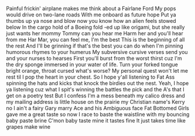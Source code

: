 Painful frickin' airplane makes me think about a Fairlane Ford
My pops would drive on two-lane roads
With me onboard as future hope
Put ya thumbs up ya nose and blow
now you know how an alien feels stowed below
In the cargo hold of a Boeing fold
-ed up like origami, but she really just wants her mommy
Tommy can you hear me
Harm her and you'll hear from me
Har Mar, you can feel me, I'm the best
This is the beginning of all the rest
And I'll be grinning if that's the best you can do
when I'm pinning humorous rhymes to your humerus
My subversive cursive verses send you and your nurses to hearses
First you'll burst from the worst thirst cuz I'm the dry sponge immersed in your water of life.
Turn your forked tongue bright orange, throat cursed what's worse?
My personal quest won't let me rest til I pop the heart in your chest. So
I hope y'all listening to Fat Ass spinning the hats and kicks that knock the birdies out the nest.
Yeah, I hope ya listening cuz what I spit's winning the battles the pick and the A's that I get on a poetry test
But I confess I'm a mess beneath my calico dress
and my mailing address is little house on the prairie
my Christian name's Kerry no I ain't a fairy Gary
marry Ace and his Ambiguous face
Fat Bottomed Girls gave me a great taste
so now I race to baste the waistline with my bouncing baby paste brine
C'mon baby taste mine it tastes fine
It just takes time like grapes make wine
